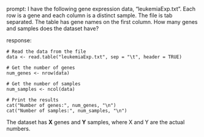 prompt:
I have the following gene expression data, "leukemiaExp.txt". Each row is a gene and each column is a distinct sample. The file is tab separated. The table has gene names on the first column. How many genes and samples does the dataset have?

response:
```
# Read the data from the file
data <- read.table("leukemiaExp.txt", sep = "\t", header = TRUE)

# Get the number of genes
num_genes <- nrow(data)

# Get the number of samples
num_samples <- ncol(data)

# Print the results
cat("Number of genes:", num_genes, "\n")
cat("Number of samples:", num_samples, "\n")
```
The dataset has **X** genes and **Y** samples, where X and Y are the actual numbers.
